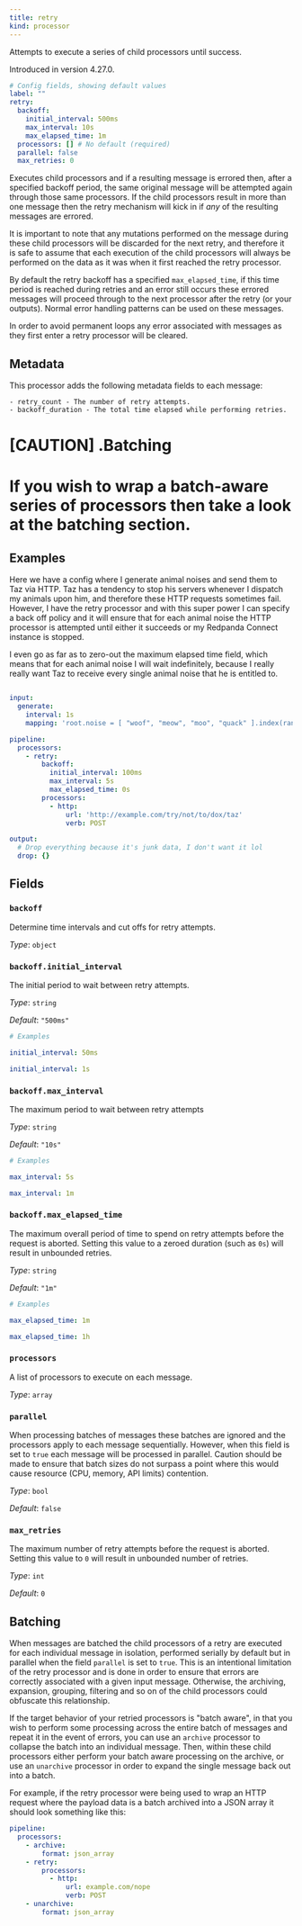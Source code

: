 ```yaml
---
title: retry
kind: processor
---
```


Attempts to execute a series of child processors until success.

Introduced in version 4.27.0.

```yml
# Config fields, showing default values
label: ""
retry:
  backoff:
    initial_interval: 500ms
    max_interval: 10s
    max_elapsed_time: 1m
  processors: [] # No default (required)
  parallel: false
  max_retries: 0
```

Executes child processors and if a resulting message is errored then, after a specified backoff period, the same original message will be attempted again through those same processors. If the child processors result in more than one message then the retry mechanism will kick in if _any_ of the resulting messages are errored.

It is important to note that any mutations performed on the message during these child processors will be discarded for the next retry, and therefore it is safe to assume that each execution of the child processors will always be performed on the data as it was when it first reached the retry processor.

By default the retry backoff has a specified `max_elapsed_time`, if this time period is reached during retries and an error still occurs these errored messages will proceed through to the next processor after the retry (or your outputs). Normal error handling patterns can be used on these messages.

In order to avoid permanent loops any error associated with messages as they first enter a retry processor will be cleared.

## Metadata

This processor adds the following metadata fields to each message:

```text
- retry_count - The number of retry attempts.
- backoff_duration - The total time elapsed while performing retries.
```

[CAUTION]
.Batching
====
If you wish to wrap a batch-aware series of processors then take a look at the  batching section.
====


## Examples

<Tabs>
<TabItem label="Stop ignoring me Taz">

Here we have a config where I generate animal noises and send them to Taz via HTTP. Taz has a tendency to stop his servers whenever I dispatch my animals upon him, and therefore these HTTP requests sometimes fail. However, I have the retry processor and with this super power I can specify a back off policy and it will ensure that for each animal noise the HTTP processor is attempted until either it succeeds or my Redpanda Connect instance is stopped.

I even go as far as to zero-out the maximum elapsed time field, which means that for each animal noise I will wait indefinitely, because I really really want Taz to receive every single animal noise that he is entitled to.

```yaml

input:
  generate:
    interval: 1s
    mapping: 'root.noise = [ "woof", "meow", "moo", "quack" ].index(random_int(min: 0, max: 3))'

pipeline:
  processors:
    - retry:
        backoff:
          initial_interval: 100ms
          max_interval: 5s
          max_elapsed_time: 0s
        processors:
          - http:
              url: 'http://example.com/try/not/to/dox/taz'
              verb: POST

output:
  # Drop everything because it's junk data, I don't want it lol
  drop: {}

```

</TabItem>
</Tabs>

## Fields

### `backoff`

Determine time intervals and cut offs for retry attempts.


*Type*: `object`


### `backoff.initial_interval`

The initial period to wait between retry attempts.


*Type*: `string`

*Default*: `"500ms"`

```yml
# Examples

initial_interval: 50ms

initial_interval: 1s
```

### `backoff.max_interval`

The maximum period to wait between retry attempts


*Type*: `string`

*Default*: `"10s"`

```yml
# Examples

max_interval: 5s

max_interval: 1m
```

### `backoff.max_elapsed_time`

The maximum overall period of time to spend on retry attempts before the request is aborted. Setting this value to a zeroed duration (such as `0s`) will result in unbounded retries.


*Type*: `string`

*Default*: `"1m"`

```yml
# Examples

max_elapsed_time: 1m

max_elapsed_time: 1h
```

### `processors`

A list of processors to execute on each message.


*Type*: `array`


### `parallel`

When processing batches of messages these batches are ignored and the processors apply to each message sequentially. However, when this field is set to `true` each message will be processed in parallel. Caution should be made to ensure that batch sizes do not surpass a point where this would cause resource (CPU, memory, API limits) contention.


*Type*: `bool`

*Default*: `false`

### `max_retries`

The maximum number of retry attempts before the request is aborted. Setting this value to `0` will result in unbounded number of retries.


*Type*: `int`

*Default*: `0`

## Batching

When messages are batched the child processors of a retry are executed for each individual message in isolation, performed serially by default but in parallel when the field  `parallel` is set to `true`. This is an intentional limitation of the retry processor and is done in order to ensure that errors are correctly associated with a given input message. Otherwise, the archiving, expansion, grouping, filtering and so on of the child processors could obfuscate this relationship.

If the target behavior of your retried processors is "batch aware", in that you wish to perform some processing across the entire batch of messages and repeat it in the event of errors, you can use an `archive` processor to collapse the batch into an individual message. Then, within these child processors either perform your batch aware processing on the archive, or use an `unarchive` processor in order to expand the single message back out into a batch.

For example, if the retry processor were being used to wrap an HTTP request where the payload data is a batch archived into a JSON array it should look something like this:

```yaml
pipeline:
  processors:
    - archive:
        format: json_array
    - retry:
        processors:
          - http:
              url: example.com/nope
              verb: POST
    - unarchive:
        format: json_array
```


